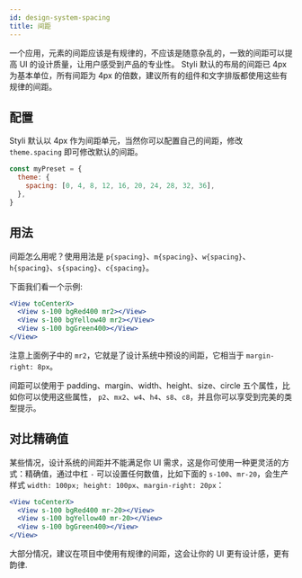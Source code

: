 ```yaml
---
id: design-system-spacing
title: 间距
---
```


一个应用，元素的间距应该是有规律的，不应该是随意杂乱的，一致的间距可以提高 UI 的设计质量，让用户感受到产品的专业性。
Styli 默认的布局的间距已 4px 为基本单位，所有间距为 4px 的倍数，建议所有的组件和文字排版都使用这些有规律的间距。

## 配置

Styli 默认以 4px 作为间距单元，当然你可以配置自己的间距，修改 `theme.spacing` 即可修改默认的间距。

```jsx
const myPreset = {
  theme: {
    spacing: [0, 4, 8, 12, 16, 20, 24, 28, 32, 36],
  },
}
```

## 用法

间距怎么用呢？使用用法是 `p{spacing}`、`m{spacing}`、`w{spacing}`、`h{spacing}`、`s{spacing}`、`c{spacing}`。

下面我们看一个示例:

```jsx live
<View toCenterX>
  <View s-100 bgRed400 mr2></View>
  <View s-100 bgYellow40 mr2></View>
  <View s-100 bgGreen400></View>
</View>
```

注意上面例子中的 `mr2`，它就是了设计系统中预设的间距，它相当于 `margin-right: 8px`。

间距可以使用于 padding、margin、width、height、size、circle 五个属性，比如你可以使用这些属性， `p2`、`mx2`、`w4`、`h4`、`s8`、`c8`，并且你可以享受到完美的类型提示。

## 对比精确值

某些情况，设计系统的间距并不能满足你 UI 需求，这是你可使用一种更灵活的方式：精确值，通过中杠 `-` 可以设置任何数值，比如下面的 `s-100`、`mr-20`，会生产样式 `width: 100px; height: 100px`、`margin-right: 20px`：

```jsx live
<View toCenterX>
  <View s-100 bgRed400 mr-20></View>
  <View s-100 bgYellow40 mr-20></View>
  <View s-100 bgGreen400></View>
</View>
```

大部分情况，建议在项目中使用有规律的间距，这会让你的 UI 更有设计感，更有韵律.
